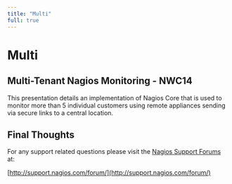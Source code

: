 ---
title: "Multi"
full: true
---

# Multi

## 

## Multi-Tenant Nagios Monitoring - NWC14

This presentation details an implementation of Nagios Core that is used to monitor more than 5 individual customers using remote appliances sending via secure links to a central location.

## Final Thoughts

For any support related questions please visit the [Nagios Support Forums](http://support.nagios.com/forum/) at:

[http://support.nagios.com/forum/](http://support.nagios.com/forum/)
